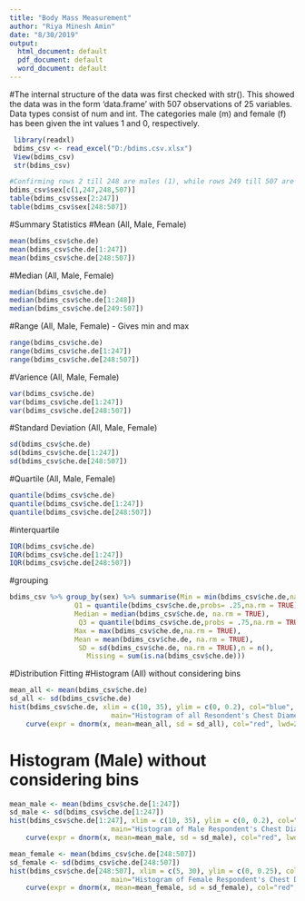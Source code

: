 ---
title: "Body Mass Measurement"
author: "Riya Minesh Amin"
date: "8/30/2019"
output:
  html_document: default
  pdf_document: default
  word_document: default
---


#The internal structure of the data was first checked with str(). This showed the data was in the form 'data.frame' with 507 observations of 25 variables. Data types consist of num and int. The categories male (m) and female (f) has been given the int values 1 and 0, respectively.

```{r}
 library(readxl)
 bdims_csv <- read_excel("D:/bdims.csv.xlsx")
 View(bdims_csv)
 str(bdims_csv)
```

```{r}
#Confirming rows 2 till 248 are males (1), while rows 249 till 507 are female (0).
bdims_csv$sex[c(1,247,248,507)]
table(bdims_csv$sex[2:247])
table(bdims_csv$sex[248:507])

```

#Summary Statistics
#Mean (All, Male, Female)
```{r}
mean(bdims_csv$che.de)
mean(bdims_csv$che.de[1:247])
mean(bdims_csv$che.de[248:507])
```
#Median (All, Male, Female)
```{r}
median(bdims_csv$che.de)
median(bdims_csv$che.de[1:248])
median(bdims_csv$che.de[249:507])
```

#Range (All, Male, Female) - Gives min and max
```{r}
range(bdims_csv$che.de)
range(bdims_csv$che.de[1:247])
range(bdims_csv$che.de[248:507])
```
#Varience (All, Male, Female)
```{r}
var(bdims_csv$che.de)
var(bdims_csv$che.de[1:247])
var(bdims_csv$che.de[248:507])
```
#Standard Deviation (All, Male, Female)
```{r}
sd(bdims_csv$che.de)
sd(bdims_csv$che.de[1:247])
sd(bdims_csv$che.de[248:507])
```

#Quartile (All, Male, Female)
```{r}
quantile(bdims_csv$che.de)
quantile(bdims_csv$che.de[1:247])
quantile(bdims_csv$che.de[248:507])
```

#interquartile 
```{r}

IQR(bdims_csv$che.de)
IQR(bdims_csv$che.de[1:247])
IQR(bdims_csv$che.de[248:507])
```
#grouping
```{r}
bdims_csv %>% group_by(sex) %>% summarise(Min = min(bdims_csv$che.de,na.rm = TRUE),
                Q1 = quantile(bdims_csv$che.de,probs= .25,na.rm = TRUE),
                Median = median(bdims_csv$che.de, na.rm = TRUE),
                 Q3 = quantile(bdims_csv$che.de,probs = .75,na.rm = TRUE),
                Max = max(bdims_csv$che.de,na.rm = TRUE),
                Mean = mean(bdims_csv$che.de, na.rm = TRUE),
                 SD = sd(bdims_csv$che.de, na.rm = TRUE),n = n(),
                   Missing = sum(is.na(bdims_csv$che.de)))
```

#Distribution Fitting
#Histogram (All) without considering bins
```{r}
mean_all <- mean(bdims_csv$che.de)
sd_all <- sd(bdims_csv$che.de)
hist(bdims_csv$che.de, xlim = c(10, 35), ylim = c(0, 0.2), col="blue", xlab="Chest Diameter(male and female)",
                         main="Histogram of all Resondent's Chest Diameter", freq = FALSE)
    curve(expr = dnorm(x, mean=mean_all, sd = sd_all), col="red", lwd=2, add=TRUE)
```
# Histogram (Male) without considering bins
```{r}
mean_male <- mean(bdims_csv$che.de[1:247])
sd_male <- sd(bdims_csv$che.de[1:247])
hist(bdims_csv$che.de[1:247], xlim = c(10, 35), ylim = c(0, 0.2), col="blue", xlab="Chest Diameter (Male)",
                         main="Histogram of Male Respondent's Chest Diameter", freq = FALSE)
    curve(expr = dnorm(x, mean=mean_male, sd = sd_male), col="red", lwd=2, add=TRUE)
```

```{r}
mean_female <- mean(bdims_csv$che.de[248:507])
sd_female <- sd(bdims_csv$che.de[248:507])
hist(bdims_csv$che.de[248:507], xlim = c(5, 30), ylim = c(0, 0.25), col="blue", xlab="Chest Diameter (Female)",
                         main="Histogram of Female Respondent's Chest Diameter", freq = FALSE)
    curve(expr = dnorm(x, mean=mean_female, sd = sd_female), col="red", lwd=2, add=TRUE)
```
